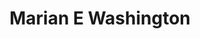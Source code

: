 ---
title: Marian E Washington
description: The official website of hall-of-fame womens basketball coach Marian E. Washington.
image: /assets/images/projects/marian-e-washington/logo.png
---